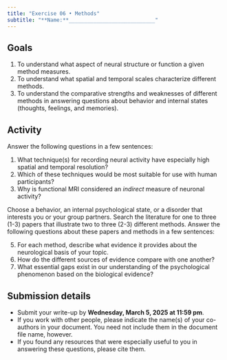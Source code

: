 ```yaml
---
title: "Exercise 06 • Methods"
subtitle: "**Name:**____________________________"
---
```


## Goals

1. To understand what aspect of neural structure or function a given method measures.
2. To understand what spatial and temporal scales characterize different methods.
2. To understand the comparative strengths and weaknesses of different methods in answering questions about behavior and internal states (thoughts, feelings, and memories).

## Activity

Answer the following questions in a few sentences:

1. What technique(s) for recording neural activity have especially high spatial and temporal resolution?
2. Which of these techniques would be most suitable for use with human participants?
3. Why is functional MRI considered an *indirect* measure of neuronal activity?

Choose a behavior, an internal psychological state, or a disorder that interests you or your group partners.
Search the literature for one to three (1-3) papers that illustrate two to three (2-3) different methods.
Answer the following questions about these papers and methods in a few sentences:

5. For each method, describe what evidence it provides about the neurological basis of your topic.
6. How do the different sources of evidence compare with one another?
7. What essential gaps exist in our understanding of the psychological phenomenon based on the biological evidence? 

## Submission details

- Submit your write-up by [**Wednesday, March 5, 2025 at 11:59 pm**]{.orange_due}.
- If you work with other people, please indicate the name(s) of your co-authors in your document. You need not include them in the document file name, however.
- If you found any resources that were especially useful to you in answering these questions, please cite them.

